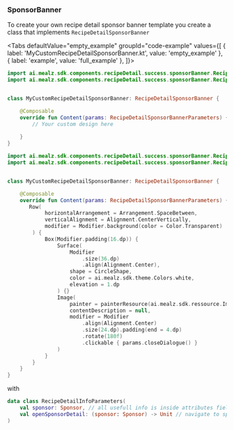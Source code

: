 
### SponsorBanner

To create your own recipe detail sponsor banner template you create a class that implements `RecipeDetailSponsorBanner`

<Tabs defaultValue="empty_example" groupId="code-example"
values={[
{ label: 'MyCustomRecipeDetailSponsorBanner.kt', value: 'empty_example' },
{ label: 'example', value: 'full_example' },
]}>
<TabItem value="empty_example">

```kotlin
import ai.mealz.sdk.components.recipeDetail.success.sponsorBanner.RecipeDetailSponsorBanner
import ai.mealz.sdk.components.recipeDetail.success.sponsorBanner.RecipeDetailSponsorBannerParameters


class MyCustomRecipeDetailSponsorBanner: RecipeDetailSponsorBanner {

    @Composable
    override fun Content(params: RecipeDetailSponsorBannerParameters) {
        // Your custom design here 
       
    }
}
```
</TabItem>
<TabItem value="full_example">

```kotlin
import ai.mealz.sdk.components.recipeDetail.success.sponsorBanner.RecipeDetailSponsorBanner
import ai.mealz.sdk.components.recipeDetail.success.sponsorBanner.RecipeDetailSponsorBannerParameters


class MyCustomRecipeDetailSponsorBanner: RecipeDetailSponsorBanner {

    @Composable
    override fun Content(params: RecipeDetailSponsorBannerParameters) {
       Row(
            horizontalArrangement = Arrangement.SpaceBetween,
            verticalAlignment = Alignment.CenterVertically,
            modifier = Modifier.background(color = Color.Transparent)
        ) {
            Box(Modifier.padding(16.dp)) {
                Surface(
                    Modifier
                        .size(36.dp)
                        .align(Alignment.Center),
                    shape = CircleShape,
                    color = ai.mealz.sdk.theme.Colors.white,
                    elevation = 1.dp
                ) {}
                Image(
                    painter = painterResource(ai.mealz.sdk.ressource.Image.toggleCaret),
                    contentDescription = null,
                    modifier = Modifier
                        .align(Alignment.Center)
                        .size(24.dp).padding(end = 4.dp)
                        .rotate(180f)
                        .clickable { params.closeDialogue() }
                )
            }
        }
    }
}
```
</TabItem>
</Tabs>


with 

```kotlin
data class RecipeDetailInfoParameters(
    val sponsor: Sponsor, // all usefull info is inside attributes field
    val openSponsorDetail: (sponsor: Sponsor) -> Unit // navigate to sponsor presentation page 
)
```
